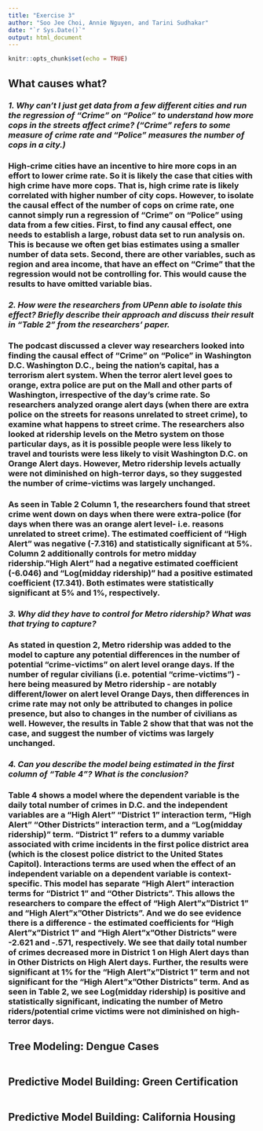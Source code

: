 ```yaml
---
title: "Exercise 3"
author: "Soo Jee Choi, Annie Nguyen, and Tarini Sudhakar"
date: "`r Sys.Date()`"
output: html_document
---
```


```r
knitr::opts_chunk$set(echo = TRUE)
```

## What causes what?

### ***1. Why can’t I just get data from a few different cities and run the regression of “Crime” on “Police” to understand how more cops in the streets affect crime? (“Crime” refers to some measure of crime rate and “Police” measures the number of cops in a city.)***

### High-crime cities have an incentive to hire more cops in an effort to lower crime rate. So it is likely the case that cities with high crime have more cops. That is, high crime rate is likely correlated with higher number of city cops. However, to isolate the causal effect of the number of cops on crime rate, one cannot simply run a regression of “Crime” on “Police” using data from a few cities. First, to find any causal effect, one needs to establish a large, robust data set to run analysis on. This is because we often get bias estimates using a smaller number of data sets. Second, there are other variables, such as region and area income, that have an effect on "Crime" that the regression would not be controlling for. This would cause the results to have omitted variable bias.


### ***2. How were the researchers from UPenn able to isolate this effect? Briefly describe their approach and discuss their result in “Table 2” from the researchers' paper.***

### The podcast discussed a clever way researchers looked into finding the causal effect of “Crime” on “Police” in Washington D.C. Washington D.C., being the nation's capital, has a terrorism alert system. When the terror alert level goes to orange, extra police are put on the Mall and other parts of Washington, irrespective of the day's crime rate. So researchers analyzed orange alert days (when there are extra police on the streets for reasons unrelated to street crime), to examine what happens to street crime. The researchers also looked at ridership levels on the Metro system on those particular days, as it is possible people were less likely to travel and tourists were less likely to visit Washington D.C. on Orange Alert days. However, Metro ridership levels actually were not diminished on high-terror days, so they suggested the number of crime-victims was largely unchanged.

### As seen in Table 2 Column 1, the researchers found that street crime went down on days when there were extra-police (for days when there was an orange alert level- i.e. reasons unrelated to street crime). The estimated coefficient of "High Alert" was negative (-7.316) and statistically significant at 5%. Column 2 additionally controls for metro midday ridership."High Alert" had a negative estimated coefficient (-6.046) and "Log(midday ridership)" had a positive estimated coefficient (17.341). Both estimates were statistically significant at 5% and 1%, respectively.


### ***3. Why did they have to control for Metro ridership? What was that trying to capture?***

### As stated in question 2, Metro ridership was added to the model to capture any potential differences in the number of potential "crime-victims" on alert level orange days. If the number of regular civilians (i.e. potential "crime-victims") - here being measured by Metro ridership - are notably different/lower on alert level Orange Days, then differences in crime rate may not only be attributed to changes in police presence, but also to changes in the number of civilians as well. However, the results in Table 2 show that that was not the case, and suggest the number of victims was largely unchanged.

### ***4. Can you describe the model being estimated in the first column of "Table 4"? What is the conclusion?***

### Table 4 shows a model where the dependent variable is the daily total number of crimes in D.C. and the independent variables are a "High Alert" "District 1" interaction term, "High Alert" "Other Districts" interaction term, and a "Log(midday ridership)" term. "District 1" refers to a dummy variable associated with crime incidents in the first police district area (which is the closest police district to the United States Capitol). Interactions terms are used when the effect of an independent variable on a dependent variable is context-specific. This model has separate "High Alert" interaction terms for "District 1" and "Other Districts". This allows the researchers to compare the effect of "High Alert"x"District 1" and "High Alert"x"Other Districts". And we do see evidence there is a difference - the estimated coefficients for "High Alert"x"District 1" and "High Alert"x"Other Districts" were -2.621 and -.571, respectively. We see that daily total number of crimes decreased more in District 1 on High Alert days than in Other Districts on High Alert days. Further, the results were significant at 1% for the "High Alert"x"District 1" term and not significant for the "High Alert"x"Other Districts" term. And as seen in Table 2, we see Log(midday ridership) is positive and statistically significant, indicating the number of Metro riders/potential crime victims were not diminished on high-terror days.


## Tree Modeling: Dengue Cases


```r

```


## Predictive Model Building: Green Certification


```r

```


## Predictive Model Building: California Housing

```r

```

